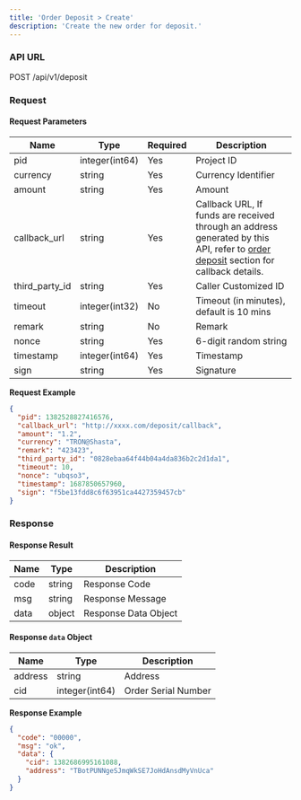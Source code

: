 ```yaml
---
title: 'Order Deposit > Create'
description: 'Create the new order for deposit.'
---
```


### API URL

POST /api/v1/deposit

### Request

#### Request Parameters

| Name             | Type           | Required | Description                                                                                                                                                    |
| ---------------- | -------------- | -------- | -------------------------------------------------------------------------------------------------------------------------------------------------------------- |
| pid              | integer(int64) | Yes      | Project ID                                                                                                                                                     |
| currency         | string         | Yes      | Currency Identifier                                                                                                                                            |
| amount           | string         | Yes      | Amount                                                                                                                                                         |
| callback\_url    | string         | Yes      | Callback URL, If funds are received through an address generated by this API, refer to [order deposit](/api-reference/callback/order-deposit) section for callback details. |
| third\_party\_id | string         | Yes      | Caller Customized ID                                                                                                                                           |
| timeout          | integer(int32) | No       | Timeout (in minutes), default is 10 mins                                                                                                                       |
| remark           | string         | No       | Remark                                                                                                                                                         |
| nonce            | string         | Yes      | 6-digit random string                                                                                                                                          |
| timestamp        | integer(int64) | Yes      | Timestamp                                                                                                                                                      |
| sign             | string         | Yes      | Signature                                                                                                                                                      |

**Request Example**

```json
{
  "pid": 1382528827416576,
  "callback_url": "http://xxxx.com/deposit/callback",
  "amount": "1.2",
  "currency": "TRON@Shasta",
  "remark": "423423",
  "third_party_id": "0828ebaa64f44b04a4da836b2c2d1da1",
  "timeout": 10,
  "nonce": "ubqso3",
  "timestamp": 1687850657960,
  "sign": "f5be13fdd8c6f63951ca4427359457cb"
}
```

### Response

#### Response Result

| Name | Type   | Description          |
| ---- | ------ | -------------------- |
| code | string | Response Code        |
| msg  | string | Response Message     |
| data | object | Response Data Object |

#### Response `data` Object

| Name    | Type           | Description         |
| ------- | -------------- | ------------------- |
| address | string         | Address             |
| cid     | integer(int64) | Order Serial Number |

**Response Example**

```json
{
  "code": "00000",
  "msg": "ok",
  "data": {
    "cid": 1382686995161088,
    "address": "TBotPUNNgeSJmqWkSE7JoHdAnsdMyVnUca"
  }
}
```